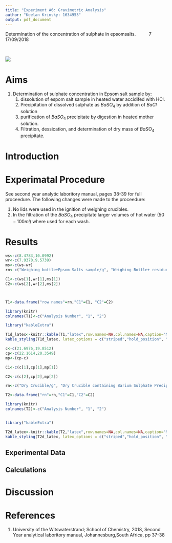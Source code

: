 ```yaml
---
title: "Experiment A6: Gravimetric Analysis"
author: "Keelan Krinsky: 1634953"
output: pdf_document
---
```

\textbf{Full title:} Determination of the concentration of sulphate in epsomsalts.\newline $\quad$\newline
\textbf{Demonstrator:}\newline $\quad$\newline
\textbf{Group:} 7\newline$\quad$\newline
\textbf{Date Performed:} 17/09/2018\newline 

$\quad$\newline
$\quad$\newline
$\quad$\newline
$\quad$\newline
$\quad$\newline

![](Images/CS1.jpg)

\newpage

# Aims 
  #. Determination of sulphate concentration in Epsom salt sample by:
     #. dissolution of espom salt sample in heated water accidifed with HCl. 
     #. Precipitation of dissolved sulphate as $BaSO_4$ by addition of $BaCl$ solution
     #. purification of $BaSO_4$ precipitate by digestion in heated mother solution. 
     #. Filtration, dessication, and determination of dry mass of $BaSO_4$ precipitate.  
     
# Introduction

# Experimatal Procedure
See second year analytic laboritory manual, pages 38-39 for full proceedure. 
The following changes were made to the proceedure:


 #. No lids were used in the ignition of weighing crucibles. 
 #. In the filtration of the $BaSO_4$ precipitate larger volumes of hot water ($50-100ml$) where used for each wash. 


# Results

```r
ws<-c(8.4783,10.0992)
wr<-c(7.9370,9.5739)
ms<-c(ws-wr)
rn<-c("Weighing bottle+Epsom Salts sample/g", "Weighing Bottle+ residue/g", "Mass of Barium Sulphate precipitate attained/g")

C1<-c(ws[1],wr[1],ms[1])
C2<-c(ws[2],wr[2],ms[2])



T1<-data.frame("row names"=rn,"C1"=C1, "C2"=C2)

library(knitr)
colnames(T1)<-c("Analysis Number", "1", "2")

library("kableExtra")

T1d_latex<-knitr::kable(T1,"latex",row.names=NA,col.names=NA,caption="Masses of Epsom Salts samples used for analysis.", escape=FALSE)
kable_styling(T1d_latex, latex_options = c("striped","hold_position", "bordered"))
```


```r
c<-c(21.6976,19.8512)
cp<-c(22.1614,20.3549)
mp<-(cp-c)

C1<-c(c[1],cp[1],mp[1])

C2<-c(c[2],cp[2],mp[2])

rn<-c("Dry Crucible/g", "Dry Crucible containing Barium Sulphate Precipitate/g", "Mass of Barium Sulphate precipitate attained/g")

T2<-data.frame("rn"=rn,"C1"=C1,"C2"=C2)

library(knitr)
colnames(T2)<-c("Analysis Number", "1", "2")


library("kableExtra")

T2d_latex<-knitr::kable(T2,"latex",row.names=NA,col.names=NA,caption="Masses of $BaSO_4$ precipitates attained from reaction of epsom salt soutions with excess barium chloride.", escape=FALSE)
kable_styling(T2d_latex, latex_options = c("striped","hold_position", "bordered"))
```

## Experimental Data 

## Calculations

# Discussion 

# References

 #. University of the Witswaterstrand; School of Chemistry, 2018, Second Year analytical laboritory manual, Johannesburg,South Africa, pp 37-38



  